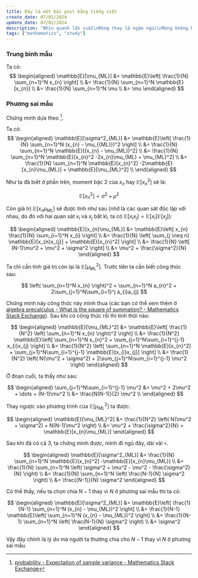 ```yaml
---
title: Đây là một bài post bằng tiếng việt
create_date: 07/01/2024
update_date: 07/02/2024
description: "Nhìn quanh lần cuối\nRừng thay lá ngậm ngùi\nRừng không báo tin vui gì"
tags: ["mathematics", "study"]
---
```


### Trung bình mẫu

Ta có:
$$
\begin{aligned}
\mathbb{E}[\mu_{ML}] &= \mathbb{E}\left[ \frac{1}{N} \sum_{n=1}^N x_{n} \right] \\
&= \frac{1}{N} \sum_{n=1}^N \mathbb{E}[x_{n}] \\
&= \frac{1}{N} \sum_{n=1}^N \mu \\
&= \mu
\end{aligned}
$$

### Phương sai mẫu

Chứng minh dựa theo [^1].

Ta có:
$$
\begin{aligned}
\mathbb{E}[\sigma^2_{ML}] &= \mathbb{E}\left[ \frac{1}{N} \sum_{n=1}^N (x_{n} - \mu_{{ML}})^2 \right] \\
&= \frac{1}{N} \sum_{n=1}^N \mathbb{E}[(x_{n} - \mu_{ML})^2] \\
&= \frac{1}{N} \sum_{n=1}^N \mathbb{E}[x_{n}^2 -2x_{n}\mu_{ML} + \mu_{ML}^2] \\
&= \frac{1}{N} \sum_{n=1}^N \mathbb{E}[x_{n}^2] -2\mathbb{E}[x_{n}\mu_{ML}] + \mathbb{E}[\mu_{ML}^2] \\
\end{aligned}
$$

Như ta đã biết ở phần trên, moment bậc 2 của $x_n$ hay $\mathbb{E}[x_n^2]$ sẽ là:

$$
\mathbb{E}[x_{n}^2] = \sigma^2 + \mu^2
$$

Còn giá trị $\mathbb{E}[x_n\mu_{ML}]$ sẽ được tính như sau (nhớ là các quan sát độc lập với nhau, do đó với hai quan sát $x_i$ và $x_j$ bất kì, ta có $\mathbb{E}[x_ix_j] = \mathbb{E}[x_i]\mathbb{E}[x_j]$):

$$
\begin{aligned}
\mathbb{E}[x_{n}\mu_{ML}] &= \mathbb{E}\left[ x_{n} \frac{1}{N} \sum_{i=1}^N x_{i} \right] \\
&= \frac{1}{N} \left[ \sum_{j \neq n} \mathbb{E}[x_{n}x_{j}] + \mathbb{E}[x_{n}^2] \right] \\
&= \frac{1}{N} \left[ (N-1)\mu^2 + \mu^2 + \sigma^2 \right] \\
&= \mu^2 + \frac{\sigma^2}{N}
\end{aligned}
$$

Ta chỉ cần tính giá trị còn lại là $\mathbb{E}[\mu_{ML}^2]$. Trước tiên ta cần biết công thức sau:

$$
\left( \sum_{n=1}^N x_{n} \right)^2 = \sum_{n=1}^N a_{n}^2 + 2\sum_{j=1}^N\sum_{i=1}^j a_{i}a_{j}
$$

Chứng minh này công thức này mình thua (các bạn có thể xem thêm ở [algebra precalculus - What is the square of summation? - Mathematics Stack Exchange](https://math.stackexchange.com/questions/329344/what-is-the-square-of-summation)). Sau khi có công thức rồi thì tính thôi nào:

$$
\begin{aligned}
\mathbb{E}[\mu_{ML}^2] &= \mathbb{E}\left[ \frac{1}{N^2} \left( \sum_{n=1}^N x_{n} \right)^2 \right] \\
&= \frac{1}{N^2} \mathbb{E}\left[ \sum_{n=1}^N x_{n}^2 + \sum_{j=1}^N\sum_{i=1}^{j-1} x_{i}x_{j} \right] \\
&= \frac{1}{N^2} \left[ \sum_{n=1}^N \mathbb{E}[x_{n}^2] + \sum_{j=1}^N\sum_{i=1}^{j-1} \mathbb{E}[x_{i}x_{j}] \right] \\
&= \frac{1}{N^2} \left( N(\mu^2 + \sigma^2) + 2\sum_{j=1}^N\sum_{i=1}^{j-1} \mu^2 \right)
\end{aligned}
$$

Ở đoạn cuối, ta thấy như sau:

$$
\begin{aligned}
\sum_{j=1}^N\sum_{i=1}^{j-1} \mu^2 &= \mu^2 + 2\mu^2 + \dots + (N-1)\mu^2 \\
&= \frac{N(N-1)}{2} \mu^2 \\
\end{aligned}
$$

Thay ngược vào phương trình của $\mathbb{E}[\mu_{ML}^2]$ ta được:

$$
\begin{aligned}
\mathbb{E}[\mu_{ML}^2] &= \frac{1}{N^2} \left( N(\mu^2 + \sigma^2) + N(N-1)\mu^2 \right) \\
&= \mu^2 + \frac{\sigma^2}{N} = \mathbb{E}[x_{n}\mu_{ML}]
\end{aligned}
$$

Sau khi đã có cả 3, ta chứng minh được, mình đi ngủ đây, dài vãi 💀.

$$
\begin{aligned}
\mathbb{E}[\sigma^2_{ML}] &= \frac{1}{N} \sum_{n=1}^N \mathbb{E}[x_{n}^2] -\mathbb{E}[x_{n}\mu_{ML}] \\
&= \frac{1}{N} \sum_{n=1}^N \left( \sigma^2 + \mu^2 - \mu^2 - \frac{\sigma^2}{N} \right) \\
&= \frac{1}{N} \sum_{n=1}^N \left( \frac{N-1}{N} \sigma^2 \right) \\
&= \frac{(N-1)}{N} \sigma^2
\end{aligned}
$$

Có thể thấy, nếu ta chọn chia $N-1$ thay vì $N$ ở phương sai mẫu thì ta có:

$$
\begin{aligned}
\mathbb{E}[\sigma^2_{ML}] &= \mathbb{E}\left[ \frac{1}{N-1} \sum_{n=1}^N (x_{n} - \mu_{ML})^2 \right] \\
&= \frac{1}{N-1} \mathbb{E}\left[ \sum_{n=1}^N (x_{n} - \mu_{ML})^2 \right] \\
&= \frac{1}{N-1} \sum_{n=1}^N \left( \frac{N-1}{N} \sigma^2 \right) \\
&= \sigma^2
\end{aligned}
$$

Vậy đây chính là lý do mà người ta thường chia cho $N-1$ thay vì $N$ ở phương sai mẫu.

[^1]: [probability - Expectation of sample variance - Mathematics Stack Exchange](https://math.stackexchange.com/questions/4017763/expectation-of-sample-variance)